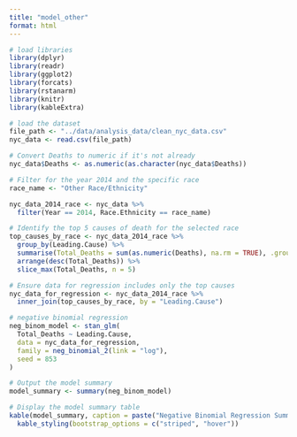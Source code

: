 ```yaml
---
title: "model_other"
format: html
---
```


```r
# load libraries
library(dplyr)
library(readr)
library(ggplot2)
library(forcats)
library(rstanarm)
library(knitr)
library(kableExtra)
```

```r
# load the dataset 
file_path <- "../data/analysis_data/clean_nyc_data.csv"
nyc_data <- read.csv(file_path)

```

```r
# Convert Deaths to numeric if it's not already
nyc_data$Deaths <- as.numeric(as.character(nyc_data$Deaths))

# Filter for the year 2014 and the specific race
race_name <- "Other Race/Ethnicity" 

nyc_data_2014_race <- nyc_data %>%
  filter(Year == 2014, Race.Ethnicity == race_name)

# Identify the top 5 causes of death for the selected race
top_causes_by_race <- nyc_data_2014_race %>%
  group_by(Leading.Cause) %>%
  summarise(Total_Deaths = sum(as.numeric(Deaths), na.rm = TRUE), .groups = 'drop') %>%
  arrange(desc(Total_Deaths)) %>%
  slice_max(Total_Deaths, n = 5)

# Ensure data for regression includes only the top causes
nyc_data_for_regression <- nyc_data_2014_race %>%
  inner_join(top_causes_by_race, by = "Leading.Cause")

```

```r
# negative binomial regression
neg_binom_model <- stan_glm(
  Total_Deaths ~ Leading.Cause,
  data = nyc_data_for_regression,
  family = neg_binomial_2(link = "log"),
  seed = 853
)

# Output the model summary
model_summary <- summary(neg_binom_model)

# Display the model summary table
kable(model_summary, caption = paste("Negative Binomial Regression Summary for", race_name)) %>%
  kable_styling(bootstrap_options = c("striped", "hover"))
```














